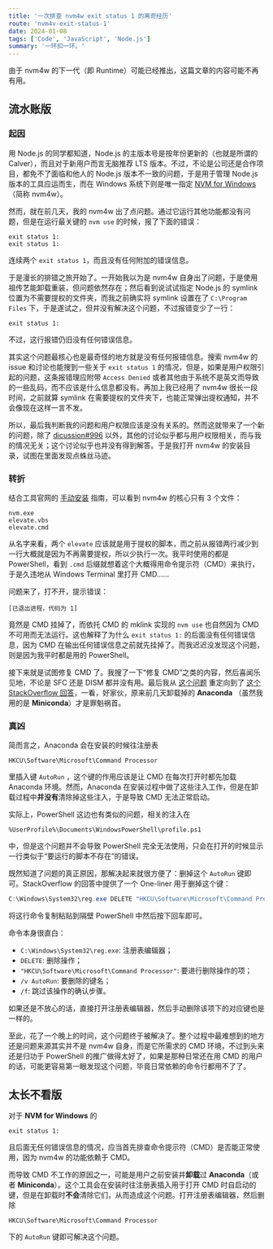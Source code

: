 ```yaml
---
title: '一次排查 nvm4w exit status 1 的离奇经历'
route: 'nvm4v-exit-status-1'
date: 2024-01-08
tags: ['Code', 'JavaScript', 'Node.js']
summary: '一环扣一环。'
---
```



<Warning title='时效性'>
  由于 nvm4w 的下一代（即 Runtime）可能已经推出，这篇文章的内容可能不再有用。
</Warning>

## 流水账版

### 起因

用 Node.js 的同学都知道，Node.js 的主版本号是按年份更新的（也就是所谓的 Calver），而且对于新用户而言无脑推荐 LTS 版本。不过，不论是公司还是合作项目，都免不了面临和他人的 Node.js 版本不一致的问题，于是用于管理 Node.js 版本的工具应运而生，而在 Windows 系统下则是唯一指定 [NVM for Windows](https://github.com/coreybutler/nvm-windows)（简称 nvm4w）。

然而，就在前几天，我的 nvm4w 出了点问题。通过它运行其他功能都没有问题，但是在运行最关键的 `nvm use` 的时候，报了下面的错误：

```
exit status 1:
exit status 1:
```

连续两个 `exit status 1`，而且没有任何附加的错误信息。

于是漫长的排错之旅开始了。一开始我以为是 nvm4w 自身出了问题，于是使用祖传艺能卸载重装，但问题依然存在；然后看到说试试指定 Node.js 的 symlink 位置为不需要提权的文件夹，而我之前确实将 symlink 设置在了 `C:\Program Files` 下，于是遂试之，但并没有解决这个问题，不过报错变少了一行：

```
exit status 1:
```

不过，这行报错仍旧没有任何错误信息。

其实这个问题最核心也是最奇怪的地方就是没有任何报错信息。搜索 nvm4w 的 issue 和讨论也能搜到一些关于 `exit status 1` 的情况，但是，如果是用户权限引起的问题，这条报错理应附带 `Access Denied` 或者其他由于系统不是英文而导致的一些乱码，而不应该是什么信息都没有。再加上我已经用了 nvm4w 很长一段时间，之前就算 symlink 在需要提权的文件夹下，也能正常弹出提权通知，并不会像现在这样一言不发。

所以，最后我判断我的问题和用户权限应该是没有关系的。然而这就带来了一个新的问题，除了 [dicussion#996](https://github.com/coreybutler/nvm-windows/discussions/996) 以外，其他的讨论似乎都与用户权限相关，而与我的情况无关；这个讨论似乎也并没有得到解答。于是我打开 nvm4w 的安装目录，试图在里面发现点蛛丝马迹。

### 转折

结合工具官网的 [手动安装](https://github.com/coreybutler/nvm-windows/wiki#manual-installation) 指南，可以看到 nvm4w 的核心只有 3 个文件：

```
nvm.exe
elevate.vbs
elevate.cmd
```

从名字来看，两个 `elevate` 应该就是用于提权的脚本，而之前从报错两行减少到一行大概就是因为不再需要提权，所以少执行一次。我平时使用的都是 PowerShell，看到 `.cmd` 后缀就想着这个大概得用命令提示符（CMD）来执行，于是久违地从 Windows Terminal 里打开 CMD……

问题来了，打不开，提示错误：

```
[已退出进程，代码为 1]
```

竟然是 CMD 挂掉了，而依托 CMD 的 mklink 实现的 `nvm use` 也自然因为 CMD 不可用而无法运行。这也解释了为什么 `exit status 1:` 的后面没有任何错误信息，因为 CMD 在输出任何错误信息之前就先挂掉了。而我迟迟没发现这个问题，则是因为我平时都是用的 PowerShell。

接下来就是试图修复 CMD 了。我搜了一下“修复 CMD”之类的内容，然后喜闻乐见地，不论是 SFC 还是 DISM 都并没有用。最后我从 [这个问题](https://answers.microsoft.com/en-us/windows/forum/all/windows-11-cmd-error-process-exited-with-code-1/1bcea9d7-2ca5-46f8-8b5c-13e0e6b72879) 重定向到了 [这个 StackOverflow 回答](https://stackoverflow.com/questions/66335300/cmd-crashes-with-exit-code-1-after-uninstalling-anaconda)，一看，好家伙，原来前几天卸载掉的 **Anaconda** （虽然我用的是 **Miniconda**）才是罪魁祸首。

### 真凶

简而言之，Anaconda 会在安装的时候往注册表

```
HKCU\Software\Microsoft\Command Processor
```

里插入键 `AutoRun` ，这个键的作用应该是让 CMD 在每次打开时都先加载 Anaconda 环境。然而，Anaconda 在安装过程中做了这些注入工作，但是在卸载过程中**并没有**清除掉这些注入，于是导致 CMD 无法正常启动。

实际上，PowerShell 这边也有类似的问题，相关的注入在

```
%UserProfile%\Documents\WindowsPowerShell\profile.ps1
```

中，但是这个问题并不会导致 PowerShell 完全无法使用，只会在打开的时候显示一行类似于“要运行的脚本不存在”的错误。

既然知道了问题的真正原因，那解决起来就很方便了：删掉这个 `AutoRun` 键即可。StackOverflow 的回答中提供了一个 One-liner 用于删掉这个键：

```powershell
C:\Windows\System32\reg.exe DELETE "HKCU\Software\Microsoft\Command Processor" /v AutoRun /f
```

将这行命令复制粘贴到隔壁 PowerShell 中然后按下回车即可。

命令本身很直白：

- `C:\Windows\System32\reg.exe`: 注册表编辑器；
- `DELETE`: 删除操作；
- `"HKCU\Software\Microsoft\Command Processor"`: 要进行删除操作的项；
- `/v AutoRun`: 要删除的键名；
- `/f`: 跳过该操作的确认步骤。

如果还是不放心的话，直接打开注册表编辑器，然后手动删除该项下的对应键也是一样的。

至此，花了一个晚上的时间，这个问题终于被解决了。整个过程中最难想到的地方还是问题来源其实并不是 nvm4w 自身，而是它所需求的 CMD 环境，不过到头来还是归功于 PowerShell 的推广做得太好了，如果是那种日常还在用 CMD 的用户的话，可能更容易第一眼发现这个问题，毕竟日常依赖的命令行都用不了了。

## 太长不看版

对于 **NVM for Windows** 的

```
exit status 1:
```

且后面无任何错误信息的情况，应当首先排查命令提示符（CMD）是否能正常使用，因为 nvm4w 的功能依赖于 CMD。

而导致 CMD 不工作的原因之一，可能是用户之前安装并**卸载**过 **Anaconda**（或者 **Miniconda**）。这个工具会在安装时往注册表插入用于打开 CMD 时自启动的键，但是在卸载时**不会**清除它们，从而造成这个问题。打开注册表编辑器，然后删除

```
HKCU\Software\Microsoft\Command Processor
```

下的 `AutoRun` 键即可解决这个问题。
